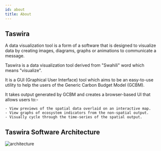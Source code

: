 ```yaml
---
id: about
title: About
---
```


## Taswira

A data visualization tool is a form of a software that is designed to visualize data by creating images, diagrams, graphs or animations to communicate a message.

Taswira is a data visualization tool derived from "Swahili" word which means "visualize".

It is a GUI (Graphical User Interface) tool which aims to  be an easy-to-use utility to help the users of the Generic Carbon Budget Model (GCBM).

It takes output generated by GCBM and creates a browser-based UI that allows users to:-

    - View previews of the spatial data overlaid on an interactive map.
    - View graphs of ecosystem indicators from the non-spatial output.
    - Visually cycle through the time-series of the spatial output.

## Taswira Software Architecture

![architecture](../../static/img/architecture.png)

